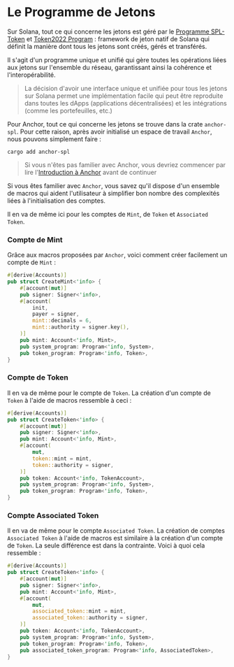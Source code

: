 
# Le Programme de Jetons

Sur Solana, tout ce qui concerne les jetons est géré par le [Programme SPL-Token](https://github.com/solana-program/token) et [Token2022 Program](/en/courses/token-2022-program) : framework de jeton natif de Solana qui définit la manière dont tous les jetons sont créés, gérés et transférés.

Il s'agit d'un programme unique et unifié qui gère toutes les opérations liées aux jetons sur l'ensemble du réseau, garantissant ainsi la cohérence et l'interopérabilité.

> La décision d'avoir une interface unique et unifiée pour tous les jetons sur Solana permet une implémentation facile qui peut être reproduite dans toutes les dApps (applications décentralisées) et les intégrations (comme les portefeuilles, etc.)

Pour Anchor, tout ce qui concerne les jetons se trouve dans la crate `anchor-spl`. Pour cette raison, après avoir initialisé un espace de travail `Anchor`, nous pouvons simplement faire :


```
cargo add anchor-spl
```

> Si vous n'êtes pas familier avec Anchor, vous devriez commencer par lire l'[Introduction à Anchor](/en/courses/introduction-to-anchor) avant de continuer

<ArticleSection name="Comptes de Mint et Comptes de Jeton" id="mint-and-token-accounts" level="h2" />

Si vous êtes familier avec `Anchor`, vous savez qu'il dispose d'un ensemble de macros qui aident l'utilisateur à simplifier bon nombre des complexités liées à l'initialisation des comptes.

Il en va de même ici pour les comptes de `Mint`, de `Token` et `Associated Token`.

### Compte de Mint

Grâce aux macros proposées par `Anchor`, voici comment créer facilement un compte de `Mint` :

```rust
#[derive(Accounts)]
pub struct CreateMint<'info> {
    #[account(mut)]
    pub signer: Signer<'info>,
    #[account(
        init,
        payer = signer,
        mint::decimals = 6,
        mint::authority = signer.key(),
    )]
    pub mint: Account<'info, Mint>,
    pub system_program: Program<'info, System>,
    pub token_program: Program<'info, Token>,
}
```

### Compte de Token

Il en va de même pour le compte de `Token`. La création d'un compte de `Token` à l'aide de macros ressemble à ceci :

```rust
#[derive(Accounts)]
pub struct CreateToken<'info> {
    #[account(mut)]
    pub signer: Signer<'info>,
    pub mint: Account<'info, Mint>,
    #[account(
        mut,
        token::mint = mint,
        token::authority = signer,
    )]
    pub token: Account<'info, TokenAccount>,
    pub system_program: Program<'info, System>,
    pub token_program: Program<'info, Token>,
}
```

### Compte Associated Token

Il en va de même pour le compte `Associated Token`. La création de comptes `Associated Token` à l'aide de macros est similaire à la création d'un compte de `Token`. La seule différence est dans la contrainte. Voici à quoi cela ressemble :
```rust
#[derive(Accounts)]
pub struct CreateToken<'info> {
    #[account(mut)]
    pub signer: Signer<'info>,
    pub mint: Account<'info, Mint>,
    #[account(
        mut,
        associated_token::mint = mint,
        associated_token::authority = signer,
    )]
    pub token: Account<'info, TokenAccount>,
    pub system_program: Program<'info, System>,
    pub token_program: Program<'info, Token>,
    pub associated_token_program: Program<'info, AssociatedToken>,
}
```